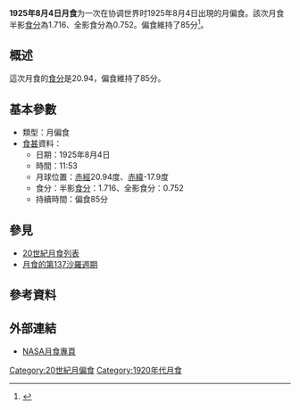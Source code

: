 {{vfd|沒有足夠的可靠資料來源能夠讓這個條目符合[[Wikipedia:關注度|Wikipedia:關注度]]中的標準|date=2022/06/08}}
{{Notability|time=2022-05-09T07:54:01+00:00}}
{{Infobox lunar eclipse
| date        = 1925年8月4日
| time        = 11:53
| nature     = 月偏食
| saros       = 137
| gamma           = -0.621
| magnitude      = 半影食分：1.716<br/>全影食分：0.752
| par_duration   = 85分
| tot_duration    = 
| chart               = Lunar eclipse chart close-1925Aug04.png
}}
'''1925年8月4日月食'''为一次在协调世界时1925年8月4日出現的月偏食。該次月食半影[[食分|食分]]為1.716、全影食分為0.752。偏食維持了85分<ref name="nasa_catalog_list">{{cite web|url=http://eclipse.gsfc.nasa.gov/LEcat/LE1901-2000.html|title=Lunar Eclipses: 1901 to 2000|language=en|publisher=[[NASA|NASA]]|archiveurl=https://web.archive.org/web/20080331031357/http://eclipse.gsfc.nasa.gov/LEcat/LE1901-2000.html|archivedate=2008-03-31|deadurl=yes|accessdate=2016-09-10}}</ref>。

== 概述 ==
這次月食的[[食分|食分]]是20.94，偏食維持了85分。

== 基本參數 ==
{{NoteUTC}}
* 類型：月偏食
*[[食甚|食甚]]資料：
** 日期：1925年8月4日
** 時間：11:53
** 月球位置：[[赤經|赤經]]20.94度、[[赤緯|赤緯]]-17.9度
** 食分：半影[[食分|食分]]：1.716、全影食分：0.752
** 持續時間：偏食85分

== 參見 ==
{{portal box|天文學}}
* [[20世紀月食列表|20世紀月食列表]]
* [[月食的第137沙羅週期|月食的第137沙羅週期]]

== 參考資料 ==
{{reflist}}

== 外部連結 ==
* [http://eclipse.gsfc.nasa.gov/lunar.html NASA月食專頁]{{Wayback|url=http://eclipse.gsfc.nasa.gov/lunar.html |date=20181231235927 }}{{en icon}}
{{Lunar-eclipse-stub}}
{{月食}}

[[Category:20世紀月偏食|Category:20世紀月偏食]]
[[Category:1920年代月食|Category:1920年代月食]]